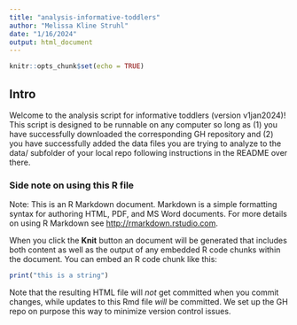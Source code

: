 ```yaml
---
title: "analysis-informative-toddlers"
author: "Melissa Kline Struhl"
date: "1/16/2024"
output: html_document
---
```


```r
knitr::opts_chunk$set(echo = TRUE)
```

## Intro

Welcome to the analysis script for informative toddlers (version v1jan2024)! This script is designed to be runnable on any computer so long as (1) you have successfully downloaded the corresponding GH repository and (2) you have successfully added the data files you are trying to analyze to the data/ subfolder of your local repo following instructions in the README over there. 

### Side note on using this R file 

Note: This is an R Markdown document. Markdown is a simple formatting syntax for authoring HTML, PDF, and MS Word documents. For more details on using R Markdown see <http://rmarkdown.rstudio.com>.

When you click the **Knit** button an document will be generated that includes both content as well as the output of any embedded R code chunks within the document. You can embed an R code chunk like this:

```r
print("this is a string")
```

Note that the resulting HTML file will *not* get committed when you commit changes, while updates to this Rmd file *will* be committed. We set up the GH repo on purpose this way to minimize version control issues. 
